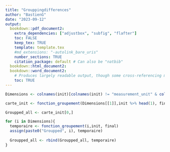 ```yaml
---
title: "Grouppingdifferences"
author: "BastienG"
date: "2023-09-12"
output:
  bookdown::pdf_document2:
    extra_dependencies: ["adjustbox", "subfig", "flafter"]
    toc: FALSE
    keep_tex: TRUE
    template: template.tex
    #md_extensions: "-autolink_bare_uris"
    number_sections: TRUE
    citation_package: default # Can also be "natbib"
  bookdown::html_document2:
  bookdown::word_document2: 
    # Produces largely readable output, though some cross-referencing may fail. Useful for collaboration.
    toc: TRUE
---
```


```r

Dimensions <- colnames(init)[colnames(init) != "measurement_unit" & colnames(init)!= "measurement_value"& colnames(init)!= "SURFACE"]

carte_init <- fonction_groupement(Dimensions[[1]],init %>% head(1), final%>% head(1))

Groupped_all <- carte_init[0,]


```



```r

for (i in Dimensions){
  temporaire <- fonction_groupement(i,init, final)
  assign(paste0("Groupped", i), temporaire)
  
  Groupped_all <- rbind(Groupped_all, temporaire)
}

```

